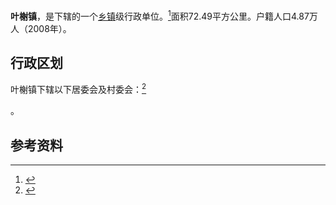 {{中国乡级行政区
|景观照片文件名 = 
|景观照片描述 = 
|汉语拼音 = 
|其他语言 = 
|其他语言名称 = 
|旧称 = 
|地名出处 = 
|位置图文件名 = 
|位置图描述 = 
|自定义图片= 
|建置时间 = 
|政府驻地 = 
|毗邻 = 
|总面积 = 
|总人口 = 
|总人口年份 = 
|户籍人口 = 
|户籍人口年份 = 
|常住人口 = 
|常住人口年份 = 
|人口密度 = 
|GDP = 
|GDP年份 = 
|邮政编码 = 
|电话区号 = 21
|官方网站 = 
|网站名称 = 
|31/01/17/120/000}}

'''叶榭镇'''，是{{PRC admin/fullname|31/01/17/120/000|3}}下辖的一个[[乡镇|乡镇]]级行政单位。<ref>{{PRC admin/ref sgc|{{PRC admin/parent|31/01/17/120/000}}}}</ref>面积72.49平方公里。户籍人口4.87万人（2008年）。

== 行政区划 ==

叶榭镇下辖以下居委会及村委会：<ref>{{PRC admin/ref sgc|31/01/17/120/000}}</ref>

{{PRC admin/children|31/01/17/120/000}}。

== 参考资料 ==

{{reflist}}

{{行政区划小作品}}
{{PRC admin/navcat|31/01/17/120/000}}
{{上海市功能性区域}}